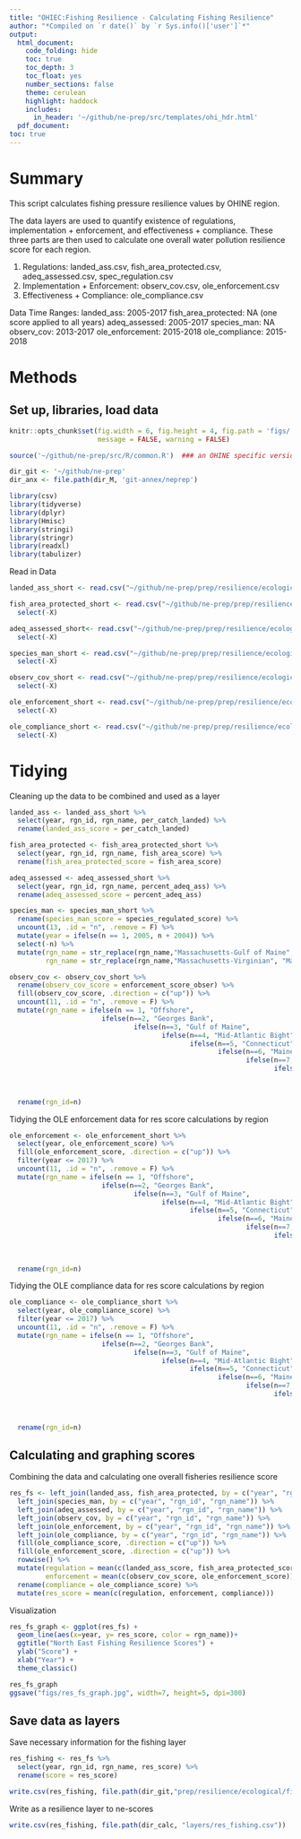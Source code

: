 ```yaml
---
title: "OHIEC:Fishing Resilience - Calculating Fishing Resilience"
author: "*Compiled on `r date()` by `r Sys.info()['user']`*"
output: 
  html_document:
    code_folding: hide
    toc: true
    toc_depth: 3
    toc_float: yes
    number_sections: false
    theme: cerulean
    highlight: haddock
    includes: 
      in_header: '~/github/ne-prep/src/templates/ohi_hdr.html'
  pdf_document:
toc: true
---
```


# Summary

This script calculates fishing pressure resilience values by OHINE region. 

The data layers are used to quantify existence of regulations, implementation + enforcement, and effectiveness + compliance. These three parts are then used to calculate one overall water pollution resilience score for each region. 

1. Regulations: landed_ass.csv, fish_area_protected.csv, adeq_assessed.csv, spec_regulation.csv
2. Implementation + Enforcement: observ_cov.csv, ole_enforcement.csv
3. Effectiveness + Compliance: ole_compliance.csv

Data Time Ranges:
landed_ass: 2005-2017
fish_area_protected: NA (one score applied to all years)
adeq_assessed: 2005-2017
species_man: NA
observ_cov: 2013-2017
ole_enforcement: 2015-2018
ole_compliance: 2015-2018

# Methods

## Set up, libraries, load data
``` r
knitr::opts_chunk$set(fig.width = 6, fig.height = 4, fig.path = 'figs/',
                      message = FALSE, warning = FALSE)

source('~/github/ne-prep/src/R/common.R')  ### an OHINE specific version of common.R

dir_git <- '~/github/ne-prep'
dir_anx <- file.path(dir_M, 'git-annex/neprep')

library(csv)
library(tidyverse)
library(dplyr)
library(Hmisc)
library(stringi)
library(stringr)
library(readxl)
library(tabulizer)
```


Read in Data
```r
landed_ass_short <- read.csv("~/github/ne-prep/prep/resilience/ecological/fishing_pressure/data/landed_ass.csv") %>% select(-X) 

fish_area_protected_short <- read.csv("~/github/ne-prep/prep/resilience/ecological/fishing_pressure/data/fish_area_protected.csv") %>% 
  select(-X) 

adeq_assessed_short<- read.csv("~/github/ne-prep/prep/resilience/ecological/fishing_pressure/data/adeq_assessed.csv") %>% 
  select(-X)

species_man_short <- read.csv("~/github/ne-prep/prep/resilience/ecological/fishing_pressure/data/species_man.csv") %>% 
  select(-X)

observ_cov_short <- read.csv("~/github/ne-prep/prep/resilience/ecological/fishing_pressure/data/observ_cov.csv") %>% 
  select(-X)

ole_enforcement_short <- read.csv("~/github/ne-prep/prep/resilience/ecological/fishing_pressure/data/ole_enforcement.csv") %>% 
  select(-X)

ole_compliance_short <- read.csv("~/github/ne-prep/prep/resilience/ecological/fishing_pressure/data/ole_compliance.csv") %>% 
  select(-X)
```

# Tidying 

Cleaning up the data to be combined and used as a layer
```r
landed_ass <- landed_ass_short %>% 
  select(year, rgn_id, rgn_name, per_catch_landed) %>% 
  rename(landed_ass_score = per_catch_landed)
```

```r
fish_area_protected <- fish_area_protected_short %>% 
  select(year, rgn_id, rgn_name, fish_area_score) %>% 
  rename(fish_area_protected_score = fish_area_score)
```

```r
adeq_assessed <- adeq_assessed_short %>% 
  select(year, rgn_id, rgn_name, percent_adeq_ass) %>% 
  rename(adeq_assessed_score = percent_adeq_ass)
```


```r
species_man <- species_man_short %>% 
  rename(species_man_score = species_regulated_score) %>% 
  uncount(13, .id = "n", .remove = F) %>%
  mutate(year = ifelse(n == 1, 2005, n + 2004)) %>% 
  select(-n) %>% 
  mutate(rgn_name = str_replace(rgn_name,"Massachusetts-Gulf of Maine", "Massachusetts-North"),
         rgn_name = str_replace(rgn_name,"Massachusetts-Virginian", "Massachusetts-South"))
```

```r
observ_cov <- observ_cov_short %>% 
  rename(observ_cov_score = enforcement_score_obser) %>% 
  fill(observ_cov_score, .direction = c("up")) %>% 
  uncount(11, .id = "n", .remove = F) %>%
  mutate(rgn_name = ifelse(n == 1, "Offshore", 
                       ifelse(n==2, "Georges Bank",
                               ifelse(n==3, "Gulf of Maine",
                                      ifelse(n==4, "Mid-Atlantic Bight",
                                             ifelse(n==5, "Connecticut",
                                                    ifelse(n==6, "Maine",
                                                           ifelse(n==7, "Massachusetts-North",
                                                                  ifelse(n==8, "Massachusetts-South",
                                                                         ifelse(n==9, "New Hampshire",
                                                                                ifelse(n==10, "New York",
                                                                                       "Rhode Island"))))))))))) %>%
  rename(rgn_id=n)
```


Tidying the OLE enforcement data for res score calculations by region
```r
ole_enforcement <- ole_enforcement_short %>% 
  select(year, ole_enforcement_score) %>% 
  fill(ole_enforcement_score, .direction = c("up")) %>% 
  filter(year <= 2017) %>% 
  uncount(11, .id = "n", .remove = F) %>%
  mutate(rgn_name = ifelse(n == 1, "Offshore", 
                       ifelse(n==2, "Georges Bank",
                               ifelse(n==3, "Gulf of Maine",
                                      ifelse(n==4, "Mid-Atlantic Bight",
                                             ifelse(n==5, "Connecticut",
                                                    ifelse(n==6, "Maine",
                                                           ifelse(n==7, "Massachusetts-North",
                                                                  ifelse(n==8, "Massachusetts-South",
                                                                         ifelse(n==9, "New Hampshire",
                                                                                ifelse(n==10, "New York",
                                                                                       "Rhode Island"))))))))))) %>%
  rename(rgn_id=n)
```

Tidying the OLE compliance data for res score calculations by region
```r
ole_compliance <- ole_compliance_short %>% 
  select(year, ole_compliance_score) %>% 
  filter(year <= 2017) %>% 
  uncount(11, .id = "n", .remove = F) %>%
  mutate(rgn_name = ifelse(n == 1, "Offshore", 
                       ifelse(n==2, "Georges Bank",
                               ifelse(n==3, "Gulf of Maine",
                                      ifelse(n==4, "Mid-Atlantic Bight",
                                             ifelse(n==5, "Connecticut",
                                                    ifelse(n==6, "Maine",
                                                           ifelse(n==7, "Massachusetts-North",
                                                                  ifelse(n==8, "Massachusetts-South",
                                                                         ifelse(n==9, "New Hampshire",
                                                                                ifelse(n==10, "New York",
                                                                                       "Rhode Island"))))))))))) %>%
  rename(rgn_id=n)
```

## Calculating and graphing scores
Combining the data and calculating one overall fisheries resilience score
```r
res_fs <- left_join(landed_ass, fish_area_protected, by = c("year", "rgn_id", "rgn_name")) %>% 
  left_join(species_man, by = c("year", "rgn_id", "rgn_name")) %>% 
  left_join(adeq_assessed, by = c("year", "rgn_id", "rgn_name")) %>% 
  left_join(observ_cov, by = c("year", "rgn_id", "rgn_name")) %>% 
  left_join(ole_enforcement, by = c("year", "rgn_id", "rgn_name")) %>% 
  left_join(ole_compliance, by = c("year", "rgn_id", "rgn_name")) %>% 
  fill(ole_compliance_score, .direction = c("up")) %>% 
  fill(ole_enforcement_score, .direction = c("up")) %>% 
  rowwise() %>% 
  mutate(regulation = mean(c(landed_ass_score, fish_area_protected_score,species_man_score, adeq_assessed_score)),
         enforcement = mean(c(observ_cov_score, ole_enforcement_score))) %>% 
  rename(compliance = ole_compliance_score) %>% 
  mutate(res_score = mean(c(regulation, enforcement, compliance)))
```

Visualization
```r
res_fs_graph <- ggplot(res_fs) +
  geom_line(aes(x=year, y= res_score, color = rgn_name))+
  ggtitle("North East Fishing Resilience Scores") +
  ylab("Score") +
  xlab("Year") +
  theme_classic() 

res_fs_graph
ggsave("figs/res_fs_graph.jpg", width=7, height=5, dpi=300)
```

## Save data as layers
Save necessary information for the fishing layer
```r
res_fishing <- res_fs %>% 
  select(year, rgn_id, rgn_name, res_score) %>% 
  rename(score = res_score)

write.csv(res_fishing, file.path(dir_git,"prep/resilience/ecological/fishing_pressure/data/res_fishing.csv"))
```

Write as a resilience layer to ne-scores
```r
write.csv(res_fishing, file.path(dir_calc, "layers/res_fishing.csv"))
```



